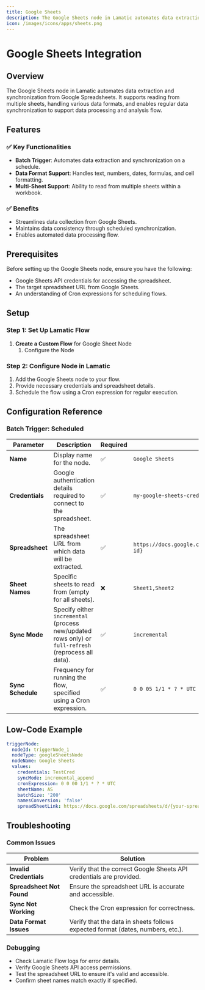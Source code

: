 ```yaml
---
title: Google Sheets
description: The Google Sheets node in Lamatic automates data extraction and synchronization from Google Spreadsheets. It supports reading from multiple sheets, handling various data formats, and enables regular data synchronization to support data processing and analysis flow.
icon: /images/icons/apps/sheets.png
---
```


# Google Sheets Integration

<IntegrationOverviw slug="google-sheets" type="apps-data-sources" />

## Overview
The Google Sheets node in Lamatic automates data extraction and synchronization from Google Spreadsheets. It supports reading from multiple sheets, handling various data formats, and enables regular data synchronization to support data processing and analysis flow.


## Features

### ✅ Key Functionalities
- **Batch Trigger**: Automates data extraction and synchronization on a schedule.
- **Data Format Support**: Handles text, numbers, dates, formulas, and cell formatting.
- **Multi-Sheet Support**: Ability to read from multiple sheets within a workbook.

### ✅ Benefits
- Streamlines data collection from Google Sheets.
- Maintains data consistency through scheduled synchronization.
- Enables automated data processing flow.


## Prerequisites

Before setting up the Google Sheets node, ensure you have the following:
- Google Sheets API credentials for accessing the spreadsheet.
- The target spreadsheet URL from Google Sheets.
- An understanding of Cron expressions for scheduling flows.

## Setup

### Step 1: Set Up Lamatic Flow
1. **Create a Custom Flow** for Google Sheet Node
   1. Configure the Node

### Step 2: Configure Node in Lamatic
1. Add the Google Sheets node to your flow.
2. Provide necessary credentials and spreadsheet details.
3. Schedule the flow using a Cron expression for regular execution.


## Configuration Reference

### Batch Trigger: Scheduled

| **Parameter**       | **Description**                                                                                             | **Required** | **Example**                                                                                   |
|---------------------|-----------------------------------------------------------------------------------------------------------|--------------|-----------------------------------------------------------------------------------------------|
| **Name**            | Display name for the node.                                                                                | ✅            | `Google Sheets`                                                                               |
| **Credentials**     | Google authentication details required to connect to the spreadsheet.                                     | ✅            | `my-google-sheets-credentials`                                                               |
| **Spreadsheet**     | The spreadsheet URL from which data will be extracted.                                                    | ✅            | `https://docs.google.com/spreadsheets/d/{spreadsheet-id}`                                     |
| **Sheet Names**     | Specific sheets to read from (empty for all sheets).                                                      | ❌            | `Sheet1,Sheet2`                                                                              |
| **Sync Mode**       | Specify either `incremental` (process new/updated rows only) or `full-refresh` (reprocess all data).      | ✅            | `incremental`                                                                                |
| **Sync Schedule**   | Frequency for running the flow, specified using a Cron expression.                                        | ✅            | `0 0 05 1/1 * ? * UTC`                                                                       |


## Low-Code Example
```yaml
triggerNode:
  nodeId: triggerNode_1
  nodeType: googleSheetsNode
  nodeName: Google Sheets
  values:
    credentials: TestCred
    syncMode: incremental_append
    cronExpression: 0 0 00 1/1 * ? * UTC
    sheetName: AS
    batchSize: '200'
    namesConversion: 'false'
    spreadSheetLink: https://docs.google.com/spreadsheets/d/{your-spreadsheet-id}
```

## Troubleshooting

### Common Issues

| **Problem**               | **Solution**                                                                                  |
|---------------------------|----------------------------------------------------------------------------------------------|
| **Invalid Credentials**   | Verify that the correct Google Sheets API credentials are provided.                          |
| **Spreadsheet Not Found** | Ensure the spreadsheet URL is accurate and accessible.                                      |
| **Sync Not Working**      | Check the Cron expression for correctness.                                                  |
| **Data Format Issues**    | Verify that the data in sheets follows expected format (dates, numbers, etc.).              |

### Debugging

- Check Lamatic Flow logs for error details.
- Verify Google Sheets API access permissions.
- Test the spreadsheet URL to ensure it's valid and accessible.
- Confirm sheet names match exactly if specified.